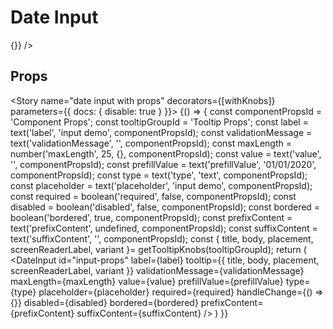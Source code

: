 

<Meta title="Components/Input/Date" component={DateInput} />

# Date Input

<Preview>
  <Story name="date input">
    <DateInput
      label="Enter date"
      id="date-input"
      tooltip={{body: "Please enter a date"}}
      handleChange={() => {}}
    />
  </Story>
</Preview>

## Props

<Props of={DateInput} />

<Story name="date input with props" decorators={[withKnobs]} parameters={{ docs: { disable: true } }}>
  {() => {
    const componentPropsId = 'Component Props';
    const tooltipGroupId = 'Tooltip Props';
    const label = text('label', 'input demo', componentPropsId);
    const validationMessage = text('validationMessage', '', componentPropsId);
    const maxLength = number('maxLength', 25, {}, componentPropsId);
    const value = text('value', '', componentPropsId);
    const prefillValue = text('prefillValue', '01/01/2020', componentPropsId);
    const type = text('type', 'text', componentPropsId);
    const placeholder = text('placeholder', 'input demo', componentPropsId);
    const required = boolean('required', false, componentPropsId);
    const disabled = boolean('disabled', false, componentPropsId);
    const bordered = boolean('bordered', true, componentPropsId);
    const prefixContent = text('prefixContent', undefined, componentPropsId);
    const suffixContent = text('suffixContent', '', componentPropsId);
    const { title, body, placement, screenReaderLabel, variant }= getTooltipKnobs(tooltipGroupId);
    return (
      <DateInput
        id="input-props"
        label={label}
        tooltip={{
          title,
          body,
          placement,
          screenReaderLabel,
          variant
        }}
        validationMessage={validationMessage}
        maxLength={maxLength}
        value={value}
        prefillValue={prefillValue}
        type={type}
        placeholder={placeholder}
        required={required}
        handleChange={() => {}}
        disabled={disabled}
        bordered={bordered}
        prefixContent={prefixContent}
        suffixContent={suffixContent}
      />
    )
  }}
</Story>
